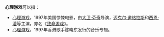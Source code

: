 '''心理游戏'''可以指：
*[[致命游戏|心理游戏]]，1997年美国惊悚电影，由[[大卫·芬奇|大卫·芬奇]]导演，[[迈克尔·道格拉斯|迈克尔·道格拉斯]]和[[西恩·潘|西恩·潘]]等主演，亦名《[[致命游戏|致命游戏]]》。
*[[心理游戏|心理游戏]]，1997年香港歌手陈晓东发行的音乐专辑。
{{消歧义|X心|cat=四字消歧义}}